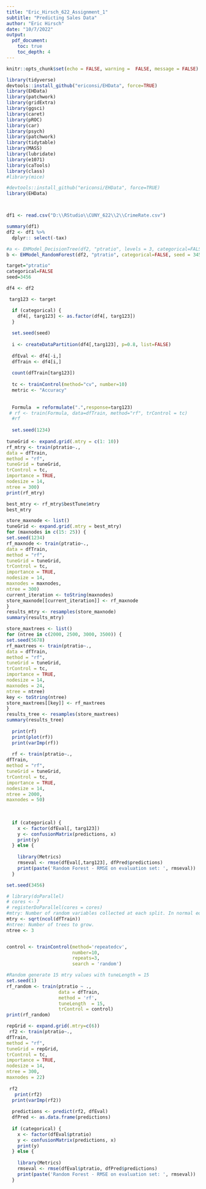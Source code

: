 ```yaml
---
title: "Eric_Hirsch_622_Assignment_1"
subtitle: "Predicting Sales Data" 
author: "Eric Hirsch"
date: "10/7/2022"
output:
  pdf_document:
    toc: true
    toc_depth: 4
---
```


```r
knitr::opts_chunk$set(echo = FALSE, warning =  FALSE, message = FALSE)
```

```r
library(tidyverse)
devtools::install_github("ericonsi/EHData", force=TRUE)
library(EHData)
library(patchwork)
library(gridExtra)
library(ggsci)
library(caret)
library(pROC)
library(car)
library(psych)
library(patchwork)
library(tidytable)
library(MASS)
library(lubridate)
library(e1071)
library(caTools)
library(class)
#library(mice)
```

```r

#devtools::install_github("ericonsi/EHData", force=TRUE)
library(EHData)



df1 <- read.csv("D:\\RStudio\\CUNY_622\\2\\CrimeRate.csv")

summary(df1)
df2 <- df1 %>%
  dplyr:: select(-tax)

#a <- EHModel_DecisionTree(df2, "ptratio", levels = 3, categorical=FALSE, seed=18227)
b <- EHModel_RandomForest(df2, "ptratio", categorical=FALSE, seed = 3456)
```
```r

target="ptratio"
categorical=FALSE
seed=3456

df4 <- df2

 targ123 <- target

  if (categorical) {
    df4[, targ123] <- as.factor(df4[, targ123])
  } 
  
  set.seed(seed)
  
  i <- createDataPartition(df4[,targ123], p=0.8, list=FALSE)
  
  dfEval <- df4[-i,]
  dfTrain <- df4[i,]
  
  count(dfTrain[targ123])
  
  tc <- trainControl(method="cv", number=10)
  metric <- "Accuracy"
  
  
  Formula  = reformulate(".",response=targ123)
 # rf <- train(Formula, data=dfTrain, method="rf", trControl = tc)
  #rf
  
  set.seed(1234)
  
tuneGrid <- expand.grid(.mtry = c(1: 10))
rf_mtry <- train(ptratio~.,
data = dfTrain,
method = "rf",
tuneGrid = tuneGrid,
trControl = tc,
importance = TRUE,
nodesize = 14,
ntree = 300)
print(rf_mtry)

best_mtry <- rf_mtry$bestTune$mtry
best_mtry

store_maxnode <- list()
tuneGrid <- expand.grid(.mtry = best_mtry)
for (maxnodes in c(15: 25)) {
set.seed(1234)
rf_maxnode <- train(ptratio~.,
data = dfTrain,
method = "rf",
tuneGrid = tuneGrid,
trControl = tc,
importance = TRUE,
nodesize = 14,
maxnodes = maxnodes,
ntree = 300)
current_iteration <- toString(maxnodes)
store_maxnode[[current_iteration]] <- rf_maxnode
}
results_mtry <- resamples(store_maxnode)
summary(results_mtry)

store_maxtrees <- list()
for (ntree in c(2000, 2500, 3000, 3500)) {
set.seed(5678)
rf_maxtrees <- train(ptratio~.,
data = dfTrain,
method = "rf",
tuneGrid = tuneGrid,
trControl = tc,
importance = TRUE,
nodesize = 14,
maxnodes = 24,
ntree = ntree)
key <- toString(ntree)
store_maxtrees[[key]] <- rf_maxtrees
}
results_tree <- resamples(store_maxtrees)
summary(results_tree)
  
  print(rf)
  print(plot(rf))
  print(varImp(rf))
  
  rf <- train(ptratio~.,
dfTrain,
method = "rf",
tuneGrid = tuneGrid,
trControl = tc,
importance = TRUE,
nodesize = 14,
ntree = 2000,
maxnodes = 50)
   
  
  
  if (categorical) {
    x <- factor(dfEval[, targ123])
    y <- confusionMatrix(predictions, x) 
    print(y)
  } else {
    
    library(Metrics)
    rmseval <- rmse(dfEval[,targ123], dfPred$predictions)
    print(paste('Random Forest - RMSE on evaluation set: ', rmseval))
  }

```

```r

set.seed(3456)

# library(doParallel)
# cores <- 7
# registerDoParallel(cores = cores)
#mtry: Number of random variables collected at each split. In normal equal square number columns.
mtry <- sqrt(ncol(dfTrain))
#ntree: Number of trees to grow.
ntree <- 3


control <- trainControl(method='repeatedcv', 
                        number=10, 
                        repeats=3,
                        search = 'random')

#Random generate 15 mtry values with tuneLength = 15
set.seed(1)
rf_random <- train(ptratio ~ .,
                   data = dfTrain,
                   method = 'rf',
                   tuneLength  = 15, 
                   trControl = control)
print(rf_random)
```

```r

repGrid <- expand.grid(.mtry=c(6)) 
 rf2 <- train(ptratio~.,
dfTrain,
method = "rf",
tuneGrid = repGrid,
trControl = tc,
importance = TRUE,
nodesize = 14,
ntree = 300,
maxnodes = 22)
 
 rf2
   print(rf2)
  print(varImp(rf2))
   
  predictions <- predict(rf2, dfEval)
  dfPred <- as.data.frame(predictions)
  
  if (categorical) {
    x <- factor(dfEval$ptratio)
    y <- confusionMatrix(predictions, x) 
    print(y)
  } else {
    
    library(Metrics)
    rmseval <- rmse(dfEval$ptratio, dfPred$predictions)
    print(paste('Random Forest - RMSE on evaluation set: ', rmseval))
  }


```


